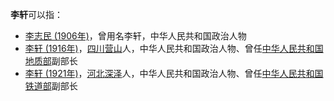 '''李轩'''可以指：
* [[李志民_(1906年)|李志民 (1906年)]]，曾用名李轩，中华人民共和国政治人物
* [[李轩_(1916年)|李轩 (1916年)]]，[[四川|四川]][[营山|营山]]人，中华人民共和国政治人物、曾任[[中华人民共和国地质部|中华人民共和国地质部]]副部长
* [[李轩_(1921年)|李轩 (1921年)]]，[[河北|河北]][[深泽|深泽]]人，中华人民共和国政治人物、曾任[[中华人民共和国铁道部|中华人民共和国铁道部]]副部长

{{disambig|cat=二字李姓人名消歧義|xuan}}